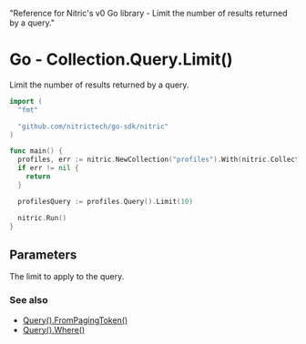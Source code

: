   "Reference for Nitric's v0 Go library - Limit the number of results returned by a query."

# Go - Collection.Query.Limit()

Limit the number of results returned by a query.

```go
import (
  "fmt"

  "github.com/nitrictech/go-sdk/nitric"
)

func main() {
  profiles, err := nitric.NewCollection("profiles").With(nitric.CollectionReading, nitric.CollectionWriting, nitric.CollectionDeleting)
  if err != nil {
    return
  }

  profilesQuery := profiles.Query().Limit(10)

  nitric.Run()
}
```

## Parameters

<Properties>
  <Property name="limit" required type="int">
    The limit to apply to the query.
  </Property>
</Properties>

### See also

- [Query().FromPagingToken()](./collection-query-pagingfrom)
- [Query().Where()](./collection-query-where)
